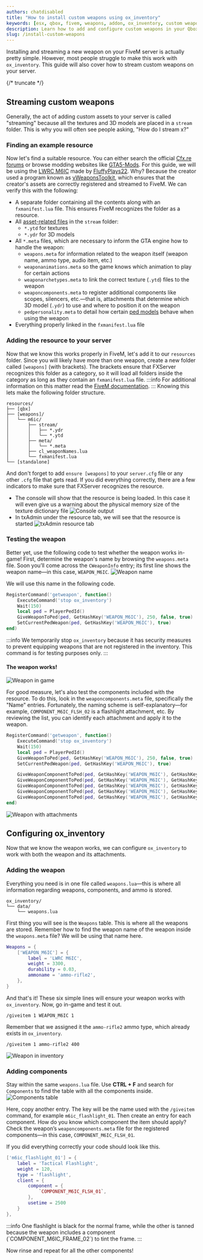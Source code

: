 ```yaml
---
authors: chatdisabled
title: "How to install custom weapons using ox_inventory"
keywords: [esx, qbox, fivem, weapons, addon, ox_inventory, custom weapons]
description: Learn how to add and configure custom weapons in your Qbox FiveM server using ox_inventory. This guide covers setup, configuration, and implementation of addon weapons.
slug: /install-custom-weapons
---
```



Installing and streaming a new weapon on your FiveM server is actually pretty simple. However, most people struggle to make this work with `ox_inventory`. This guide will also cover how to stream custom weapons on your server.

{/* truncate */}

## Streaming custom weapons

Generally, the act of adding custom assets to your server is called "streaming" because all the textures and 3D models are placed in a `stream` folder. This is why you will often see people asking, "How do I stream x?"

### Finding an example resource

Now let's find a suitable resource. You can either search the official [Cfx.re forums](https://forum.cfx.re/search?q=%23releases%20%20tags%3Aweapons%2Cweapon) or browse modding websites like [GTA5-Mods](https://www.gta5-mods.com/weapons). For this guide, we will be using the [LWRC M6IC](https://www.gta5-mods.com/weapons/modular-lwrc-m6ic) made by [FluffyPlays22](https://www.gta5-mods.com/users/FluffyPlays22). Why? Because the creator used a program known as [vWeaponsToolkit](https://forum.cfx.re/t/tool-vweaponstoolkit-create-addon-weapons-with-ease/4733757), which ensures that the creator's assets are correctly registered and streamed to FiveM. We can verify this with the following:
- A separate folder containing all the contents along with an `fxmanifest.lua` file. This ensures FiveM recognizes the folder as a resource.
- All [asset-related files](https://rage.re/t/rage-format-names-glossary/28#list-of-known-formats-2) in the `stream` folder:
  - `*.ytd` for textures
  - `*.ydr` for 3D models
- All `*.meta` files, which are necessary to inform the GTA engine how to handle the weapon:
  - `weapons.meta` for information related to the weapon itself (weapon name, ammo type, audio item, etc.)
  - `weaponanimations.meta` so the game knows which animation to play for certain actions
  - `weaponarchetypes.meta` to link the correct texture (`.ytd`) files to the weapon
  - `weaponcomponents.meta` to register additional components like scopes, silencers, etc.—that is, attachments that determine which 3D model (`.ydr`) to use and where to position it on the weapon
  - `pedpersonality.meta` to detail how certain [ped models](https://docs.fivem.net/docs/game-references/ped-models/) behave when using the weapon
- Everything properly linked in the `fxmanifest.lua` file

### Adding the resource to your server

Now that we know this works properly in FiveM, let's add it to our `resources` folder. Since you will likely have more than one weapon, create a new folder called `[weapons]` (with brackets). The brackets ensure that FXServer recognizes this folder as a category, so it will load all folders inside the category as long as they contain an `fxmanifest.lua` file.
:::info
For additional information on this matter read the [FiveM documentation](https://docs.fivem.net/docs/scripting-manual/introduction/introduction-to-resources/).
:::
Knowing this lets make the following folder structure.
```
resources/
├── [qbx]
├── [weapons]/
│   └── m6ic/
│       ├── stream/
│       │   ├── *.ydr
│       │   └── *.ytd
│       ├── meta/
│       │   └── *.meta
│       ├── cl_weaponNames.lua
│       └── fxmanifest.lua
└── [standalone]
```
And don't forget to add `ensure [weapons]` to your `server.cfg` file or any other `.cfg` file that gets read. If you did everything correctly, there are a few indicators to make sure that FXServer recognizes the resource.
- The console will show that the resource is being loaded. In this case it will even give us a warning about the physical memory size of the texture dictionary file
![Console output](/img/blogs/install-custom-weapons/console-information-1.png)
- In txAdmin under the resource tab, we will see that the resource is started
![txAdmin resource tab](/img/blogs/install-custom-weapons/console-information-2.png)

### Testing the weapon
Better yet, use the following code to test whether the weapon works in-game! First, determine the weapon's name by browsing the `weapons.meta` file. Soon you’ll come across the `CWeaponInfo` entry; its first line shows the weapon name—in this case, `WEAPON_M6IC`.
![Weapon name](/img/blogs/install-custom-weapons/weapon-name-code.png)

We will use this name in the following code.
```lua
RegisterCommand('getweapon', function()
    ExecuteCommand('stop ox_inventory')
    Wait(150)
    local ped = PlayerPedId()
    GiveWeaponToPed(ped, GetHashKey('WEAPON_M6IC'), 250, false, true)
    SetCurrentPedWeapon(ped, GetHashKey('WEAPON_M6IC'), true)
end)
```
:::info
We temporarily stop `ox_inventory` because it has security measures to prevent equipping weapons that are not registered in the inventory. This command is for testing purposes only.
:::
#### The weapon works!
![Weapon in game](/img/blogs/install-custom-weapons/weapon-ingame.png)

For good measure, let's also test the components included with the resource. To do this, look in the `weaponcomponents.meta` file, specifically the "Name" entries. Fortunately, the naming scheme is self-explanatory—for example, `COMPONENT_M6IC_FLSH_02` is a flashlight attachment, etc. By reviewing the list, you can identify each attachment and apply it to the weapon.
```lua
RegisterCommand('getweapon', function()
    ExecuteCommand('stop ox_inventory')
    Wait(150)
    local ped = PlayerPedId()
    GiveWeaponToPed(ped, GetHashKey('WEAPON_M6IC'), 250, false, true)
    SetCurrentPedWeapon(ped, GetHashKey('WEAPON_M6IC'), true)

    GiveWeaponComponentToPed(ped, GetHashKey('WEAPON_M6IC'), GetHashKey('COMPONENT_M6IC_CLIP_06'))
    GiveWeaponComponentToPed(ped, GetHashKey('WEAPON_M6IC'), GetHashKey('COMPONENT_M6IC_FLSH_02'))
    GiveWeaponComponentToPed(ped, GetHashKey('WEAPON_M6IC'), GetHashKey('COMPONENT_M6IC_SUPP_03'))
    GiveWeaponComponentToPed(ped, GetHashKey('WEAPON_M6IC'), GetHashKey('COMPONENT_M6IC_STOCK_05'))
    GiveWeaponComponentToPed(ped, GetHashKey('WEAPON_M6IC'), GetHashKey('COMPONENT_M6IC_FRAME_02'))
end)
```
![Weapon with attachments](/img/blogs/install-custom-weapons/weapon-ingame-attachments.png)

## Configuring ox_inventory

Now that we know the weapon works, we can configure `ox_inventory` to work with both the weapon and its attachments.

### Adding the weapon

Everything you need is in one file called `weapons.lua`—this is where all information regarding weapons, components, and ammo is stored.
```
ox_inventory/
└── data/
    └── weapons.lua
```
First thing you will see is the `Weapons` table. This is where all the weapons are stored. Remember how to find the weapon name of the weapon inside the `weapons.meta` file? We will be using that name here.
```lua
Weapons = {
    ['WEAPON_M6IC'] = {
        label = 'LWRC M6IC',
        weight = 3300,
        durability = 0.03,
        ammoname = 'ammo-rifle2',
    },
}
```
And that's it! These six simple lines will ensure your weapon works with `ox_inventory`. Now, go in-game and test it out.
```
/giveitem 1 WEAPON_M6IC 1
```
Remember that we assigned it the `ammo-rifle2` ammo type, which already exists in `ox_inventory`. 
```
/giveitem 1 ammo-rifle2 400
```
![Weapon in inventory](/img/blogs/install-custom-weapons/weapon-in-inventory.png)
<ReactPlayer url='/img/blogs/install-custom-weapons/using-ox_inventory.mp4' controls='true' />

### Adding components

Stay within the same `weapons.lua` file. Use **CTRL + F** and search for `Components` to find the table with all the components inside.
![Components table](/img/blogs/install-custom-weapons/search-vscode.png)

Here, copy another entry. The key will be the name used with the `/giveitem` command, for example `m6ic_flashlight_01`. Then create an entry for each component. How do you know which component the item should apply? Check the weapon’s `weaponcomponents.meta` file for the registered components—in this case, `COMPONENT_M6IC_FLSH_01`.

If you did everything correctly your code should look like this.
```lua
['m6ic_flashlight_01'] = {
    label = 'Tactical Flashlight',
    weight = 120,
    type = 'flashlight',
    client = {
        component = {
            `COMPONENT_M6IC_FLSH_01`,
        },
        usetime = 2500
    }
},
```
<ReactPlayer url='/img/blogs/install-custom-weapons/vscode-component.mp4' controls='true' />
:::info
One flashlight is black for the normal frame, while the other is tanned because the weapon includes a component (`COMPONENT_M6IC_FRAME_02`) to tint the frame.
:::
<ReactPlayer url='/img/blogs/install-custom-weapons/different-flashlights.mp4' controls='true' />

Now rinse and repeat for all the other components!